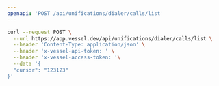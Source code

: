 ```yaml
---
openapi: 'POST /api/unifications/dialer/calls/list'
---
```


<RequestExample>

```bash Request
curl --request POST \
  --url https://app.vessel.dev/api/unifications/dialer/calls/list \
  --header 'Content-Type: application/json' \
  --header 'x-vessel-api-token: ' \
  --header 'x-vessel-access-token: '\
  --data '{
  "cursor": "123123"
}'
```

</RequestExample>
